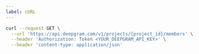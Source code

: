 ---
label: cURL
---

```bash
curl --request GET \
  --url 'https://api.deepgram.com/v1/projects/{project_id}/members' \
  --header 'Authorization: Token <YOUR_DEEPGRAM_API_KEY>' \
  --header 'content-type: application/json'
```
